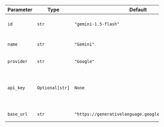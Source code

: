 | Parameter  | Type            | Default                                               | Description                                                                                  |
| ---------- | --------------- | ----------------------------------------------------- | -------------------------------------------------------------------------------------------- |
| `id`       | `str`           | `"gemini-1.5-flash"`                                  | The ID of the Gemini model to use                                                            |
| `name`     | `str`           | `"Gemini"`                                            | The name of this chat model instance                                                         |
| `provider` | `str`           | `"Google"`                                            | The provider of the model                                                                    |
| `api_key`  | `Optional[str]` | `None`                                                | The API key for authenticating with Google (defaults to environment variable GOOGLE_API_KEY) |
| `base_url` | `str`           | `"https://generativelanguage.googleapis.com/v1beta/"` | The base URL for API requests                                                                |
